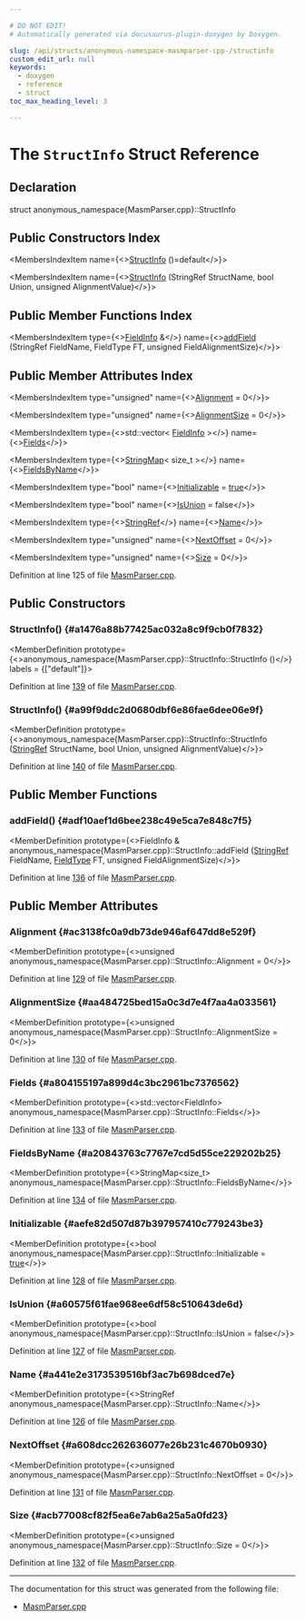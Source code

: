 ```yaml
---

# DO NOT EDIT!
# Automatically generated via docusaurus-plugin-doxygen by Doxygen.

slug: /api/structs/anonymous-namespace-masmparser-cpp-/structinfo
custom_edit_url: null
keywords:
  - doxygen
  - reference
  - struct
toc_max_heading_level: 3

---
```





# The `StructInfo` Struct Reference

<DoxygenPage pluginConfig={pluginConfig}>



## Declaration

<CodeBlock>struct anonymous_namespace{MasmParser.cpp}::StructInfo</CodeBlock>

## Public Constructors Index

<MembersIndex>

<MembersIndexItem
  name={<><a href="#a1476a88b77425ac032a8c9f9cb0f7832">StructInfo</a> ()=default</>}>
</MembersIndexItem>

<MembersIndexItem
  name={<><a href="#a99f9ddc2d0680dbf6e86fae6dee06e9f">StructInfo</a> (StringRef StructName, bool Union, unsigned AlignmentValue)</>}>
</MembersIndexItem>

</MembersIndex>

## Public Member Functions Index

<MembersIndex>

<MembersIndexItem
  type={<><a href="/docs/api/structs/anonymous-namespace-masmparser-cpp-/fieldinfo">FieldInfo</a> &amp;</>}
  name={<><a href="#adf10aef1d6bee238c49e5ca7e848c7f5">addField</a> (StringRef FieldName, FieldType FT, unsigned FieldAlignmentSize)</>}>
</MembersIndexItem>

</MembersIndex>

## Public Member Attributes Index

<MembersIndex>

<MembersIndexItem
  type="unsigned"
  name={<><a href="#ac3138fc0a9db73de946af647dd8e529f">Alignment</a> = 0</>}>
</MembersIndexItem>

<MembersIndexItem
  type="unsigned"
  name={<><a href="#aa484725bed15a0c3d7e4f7aa4a033561">AlignmentSize</a> = 0</>}>
</MembersIndexItem>

<MembersIndexItem
  type={<>std::vector&lt; <a href="/docs/api/structs/anonymous-namespace-masmparser-cpp-/fieldinfo">FieldInfo</a> &gt;</>}
  name={<><a href="#a804155197a899d4c3bc2961bc7376562">Fields</a></>}>
</MembersIndexItem>

<MembersIndexItem
  type={<><a href="/docs/api/classes/llvm/stringmap">StringMap</a>&lt; size&#95;t &gt;</>}
  name={<><a href="#a20843763c7767e7cd5d55ce229202b25">FieldsByName</a></>}>
</MembersIndexItem>

<MembersIndexItem
  type="bool"
  name={<><a href="#aefe82d507d87b397957410c779243be3">Initializable</a> = <a href="/docs/api/files/lib/lib/analysis/basicaliasanalysis-cpp/#af6d5cafbdfc5313e65d990120021a3ec">true</a></>}>
</MembersIndexItem>

<MembersIndexItem
  type="bool"
  name={<><a href="#a60575f61fae968ee6df58c510643de6d">IsUnion</a> = false</>}>
</MembersIndexItem>

<MembersIndexItem
  type={<><a href="/docs/api/classes/llvm/stringref">StringRef</a></>}
  name={<><a href="#a441e2e3173539516bf3ac7b698dced7e">Name</a></>}>
</MembersIndexItem>

<MembersIndexItem
  type="unsigned"
  name={<><a href="#a608dcc262636077e26b231c4670b0930">NextOffset</a> = 0</>}>
</MembersIndexItem>

<MembersIndexItem
  type="unsigned"
  name={<><a href="#acb77008cf82f5ea6e7ab6a25a5a0fd23">Size</a> = 0</>}>
</MembersIndexItem>

</MembersIndex>


Definition at line 125 of file <a href="/docs/api/files/lib/lib/mc/lib/mc/mcparser/masmparser-cpp">MasmParser.cpp</a>.

<SectionDefinition>

## Public Constructors

### StructInfo() {#a1476a88b77425ac032a8c9f9cb0f7832}

<MemberDefinition
  prototype={<>anonymous&#95;namespace&#123;MasmParser.cpp&#125;::StructInfo::StructInfo ()</>}
  labels = {["default"]}>

Definition at line <a href="/docs/api/files/lib/lib/mc/lib/mc/mcparser/masmparser-cpp/#l00139">139</a> of file <a href="/docs/api/files/lib/lib/mc/lib/mc/mcparser/masmparser-cpp">MasmParser.cpp</a>.
</MemberDefinition>

### StructInfo() {#a99f9ddc2d0680dbf6e86fae6dee06e9f}

<MemberDefinition
  prototype={<>anonymous&#95;namespace&#123;MasmParser.cpp&#125;::StructInfo::StructInfo (<a href="/docs/api/classes/llvm/stringref">StringRef</a> StructName, bool Union, unsigned AlignmentValue)</>}>

Definition at line <a href="/docs/api/files/lib/lib/mc/lib/mc/mcparser/masmparser-cpp/#l00140">140</a> of file <a href="/docs/api/files/lib/lib/mc/lib/mc/mcparser/masmparser-cpp">MasmParser.cpp</a>.
</MemberDefinition>

</SectionDefinition>

<SectionDefinition>

## Public Member Functions

### addField() {#adf10aef1d6bee238c49e5ca7e848c7f5}

<MemberDefinition
  prototype={<>FieldInfo &amp; anonymous&#95;namespace&#123;MasmParser.cpp&#125;::StructInfo::addField (<a href="/docs/api/classes/llvm/stringref">StringRef</a> FieldName, <a href="/docs/api/namespaces/anonymous-masmparser-cpp-/#a2f998597b7a93892761b2bac6682a8ab">FieldType</a> FT, unsigned FieldAlignmentSize)</>}>

Definition at line <a href="/docs/api/files/lib/lib/mc/lib/mc/mcparser/masmparser-cpp/#l00136">136</a> of file <a href="/docs/api/files/lib/lib/mc/lib/mc/mcparser/masmparser-cpp">MasmParser.cpp</a>.
</MemberDefinition>

</SectionDefinition>

<SectionDefinition>

## Public Member Attributes

### Alignment {#ac3138fc0a9db73de946af647dd8e529f}

<MemberDefinition
  prototype={<>unsigned anonymous&#95;namespace&#123;MasmParser.cpp&#125;::StructInfo::Alignment = 0</>}>

Definition at line <a href="/docs/api/files/lib/lib/mc/lib/mc/mcparser/masmparser-cpp/#l00129">129</a> of file <a href="/docs/api/files/lib/lib/mc/lib/mc/mcparser/masmparser-cpp">MasmParser.cpp</a>.
</MemberDefinition>

### AlignmentSize {#aa484725bed15a0c3d7e4f7aa4a033561}

<MemberDefinition
  prototype={<>unsigned anonymous&#95;namespace&#123;MasmParser.cpp&#125;::StructInfo::AlignmentSize = 0</>}>

Definition at line <a href="/docs/api/files/lib/lib/mc/lib/mc/mcparser/masmparser-cpp/#l00130">130</a> of file <a href="/docs/api/files/lib/lib/mc/lib/mc/mcparser/masmparser-cpp">MasmParser.cpp</a>.
</MemberDefinition>

### Fields {#a804155197a899d4c3bc2961bc7376562}

<MemberDefinition
  prototype={<>std::vector&lt;FieldInfo&gt; anonymous&#95;namespace&#123;MasmParser.cpp&#125;::StructInfo::Fields</>}>

Definition at line <a href="/docs/api/files/lib/lib/mc/lib/mc/mcparser/masmparser-cpp/#l00133">133</a> of file <a href="/docs/api/files/lib/lib/mc/lib/mc/mcparser/masmparser-cpp">MasmParser.cpp</a>.
</MemberDefinition>

### FieldsByName {#a20843763c7767e7cd5d55ce229202b25}

<MemberDefinition
  prototype={<>StringMap&lt;size&#95;t&gt; anonymous&#95;namespace&#123;MasmParser.cpp&#125;::StructInfo::FieldsByName</>}>

Definition at line <a href="/docs/api/files/lib/lib/mc/lib/mc/mcparser/masmparser-cpp/#l00134">134</a> of file <a href="/docs/api/files/lib/lib/mc/lib/mc/mcparser/masmparser-cpp">MasmParser.cpp</a>.
</MemberDefinition>

### Initializable {#aefe82d507d87b397957410c779243be3}

<MemberDefinition
  prototype={<>bool anonymous&#95;namespace&#123;MasmParser.cpp&#125;::StructInfo::Initializable = <a href="/docs/api/files/lib/lib/analysis/basicaliasanalysis-cpp/#af6d5cafbdfc5313e65d990120021a3ec">true</a></>}>

Definition at line <a href="/docs/api/files/lib/lib/mc/lib/mc/mcparser/masmparser-cpp/#l00128">128</a> of file <a href="/docs/api/files/lib/lib/mc/lib/mc/mcparser/masmparser-cpp">MasmParser.cpp</a>.
</MemberDefinition>

### IsUnion {#a60575f61fae968ee6df58c510643de6d}

<MemberDefinition
  prototype={<>bool anonymous&#95;namespace&#123;MasmParser.cpp&#125;::StructInfo::IsUnion = false</>}>

Definition at line <a href="/docs/api/files/lib/lib/mc/lib/mc/mcparser/masmparser-cpp/#l00127">127</a> of file <a href="/docs/api/files/lib/lib/mc/lib/mc/mcparser/masmparser-cpp">MasmParser.cpp</a>.
</MemberDefinition>

### Name {#a441e2e3173539516bf3ac7b698dced7e}

<MemberDefinition
  prototype={<>StringRef anonymous&#95;namespace&#123;MasmParser.cpp&#125;::StructInfo::Name</>}>

Definition at line <a href="/docs/api/files/lib/lib/mc/lib/mc/mcparser/masmparser-cpp/#l00126">126</a> of file <a href="/docs/api/files/lib/lib/mc/lib/mc/mcparser/masmparser-cpp">MasmParser.cpp</a>.
</MemberDefinition>

### NextOffset {#a608dcc262636077e26b231c4670b0930}

<MemberDefinition
  prototype={<>unsigned anonymous&#95;namespace&#123;MasmParser.cpp&#125;::StructInfo::NextOffset = 0</>}>

Definition at line <a href="/docs/api/files/lib/lib/mc/lib/mc/mcparser/masmparser-cpp/#l00131">131</a> of file <a href="/docs/api/files/lib/lib/mc/lib/mc/mcparser/masmparser-cpp">MasmParser.cpp</a>.
</MemberDefinition>

### Size {#acb77008cf82f5ea6e7ab6a25a5a0fd23}

<MemberDefinition
  prototype={<>unsigned anonymous&#95;namespace&#123;MasmParser.cpp&#125;::StructInfo::Size = 0</>}>

Definition at line <a href="/docs/api/files/lib/lib/mc/lib/mc/mcparser/masmparser-cpp/#l00132">132</a> of file <a href="/docs/api/files/lib/lib/mc/lib/mc/mcparser/masmparser-cpp">MasmParser.cpp</a>.
</MemberDefinition>

</SectionDefinition>

<hr/>

The documentation for this struct was generated from the following file:

<ul>
<li><a href="/docs/api/files/lib/lib/mc/lib/mc/mcparser/masmparser-cpp">MasmParser.cpp</a></li>
</ul>

</DoxygenPage>
